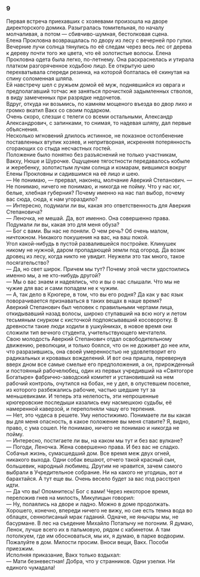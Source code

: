 ### 9 {-}

Первая встреча приехавших с хозяевами произошла на дворе директорского домика. Разыгралась томительная, по началу молчаливая, а потом — сбивчиво-шумная, бестолковая сцена.<br/> Елена Прокловна возвращалась по двору из лесу с вечерней про гулки. Вечерние лучи солнца тянулись по её следам через весь лес от дерева к дереву почти того же цвета, что её золотистые волосы. Елена Прокловна одета была легко, по-летнему. Она раскраснелась и утирала платком разгоряченное ходьбою лицо. Ее открытую шею перехватывала спереди резинка, на которой болталась её скинутая на спину соломенная шляпа.<br/> Ей навстречу шел с ружьем домой её муж, поднявшийся из оврага и предполагавший тотчас же заняться прочисткой задымленных стволов, в виду замеченных при разрядке недочетов.<br/> Вдруг, откуда ни возьмись, по камням мощеного въезда во двор лихо и громко вкатил Вакх со своим подарком.<br/> Очень скоро, слезши с телеги со всеми остальными, Александр Александрович, с запинками, то снимая, то надевая шляпу, дал первые объяснения.<br/> Несколько мгновений длилось истинное, не показное остолбенение поставленных втупик хозяев, и непритворная, искренняя потерянность сгорающих со стыда несчастных гостей.<br/> Положение было понятно без разъяснений не только участникам, Вакху, Нюше и Шурочке. Ощущение тягостности передавалось кобыле и жеребенку, золотистым лучам солнца и комарам, вившимся вокруг Елены Прокловны и садившимся на её лицо и шею.<br/> — Не понимаю, — прервал, наконец, молчание Аверкий Степанович. — Не понимаю, ничего не понимаю, и никогда не пойму. Что у нас юг, белые, хлебная губерния? Почему именно на нас пал выбор, почему вас сюда, сюда, к нам угораздило?<br/> — Интересно, подумали ли вы, какая это ответственность для Аверкия Степановича?<br/> — Леночка, не мешай. Да, вот именно. Она совершенно права.<br/> Подумали ли вы, какая это для меня обуза?<br/> — Бог с вами. Вы нас не поняли. О чем речь? Об очень малом, ничтожном. Никакого покушения на вас, на ваш покой.<br/> Угол какой-нибудь в пустой развалившейся постройке. Клинушек никому не нужной, даром пропадающей земли под огород. Да возик дровец из лесу, когда никто не увидит. Неужели это так много, такое посягательство?<br/> — Да, но свет широк. Причем мы тут? Почему этой чести удостоились именно мы, а не кто-нибудь другой?<br/> — Мы о вас знаем и надеялись, что и вы о нас слышали. Что мы не чужие для вас и сами попадем не к чужим.<br/> — А, так дело в Крюгере, в том, что вы его родня? Да как у вас язык поворачивается признаваться в таких вещах в наше время?<br/> Аверкий Степанович был человек с правильными чертами лица, откидывавший назад волосы, широко ступавший на всю ногу и летом тесьмяным снурком с кисточкой подпоясывавший косоворотку. В древности такие люди ходили в ушкуйниках, в новое время они сложили тип вечного студента, учительствующего мечтателя.<br/> Свою молодость Аверкий Степанович отдал освободительному движению, революции, и только боялся, что он не доживет до нее или, что разразившись, она своей умеренностью не удовлетворит его радикальных и кровавых вожделений. И вот она пришла, перевернув вверх дном все самые смелые его предположения, а он, прирожденный и постоянный рабочелюбец, один из первых учредивший на «Святогоре Богатыре» фабрично-заводский комитет и установивший на нем рабочий контроль, очутился на бобах, не у дел, в опустевшем поселке, из которого разбежались рабочие, частью шедшие тут за меньшевиками. И теперь эта нелепость, эти непрошенные крюгеровские последыши казались ему насмешкою судьбы, её намеренной каверзой, и переполняли чашу его терпения.<br/> — Нет, это чудеса в решете. Уму непостижимо. Понимаете ли вы какая вы для меня опасность, в какое положение вы меня ставите? Я, видно, право, с ума сошел. Не понимаю, ничего не понимаю и никогда не пойму.<br/> — Интересно, постигаете ли вы, на каком мы тут и без вас вулкане?<br/> — Погоди, Леночка. Жена совершенно права. И без вас не сладко. Собачья жизнь, сумасшедший дом. Все время меж двух огней, никакого выхода. Одни собак вешают, отчего такой красный сын, большевик, народный любимец. Другим не нравится, зачем самого выбрали в Учредительное собрание. Ни на какого не угодишь, вот и барахтайся. А тут еще вы. Очень весело будет за вас под расстрел идти.<br/> — Да что вы! Опомнитесь! Бог с вами! Через некоторое время, переложив гнев на милость, Микулицын говорил:<br/> — Ну, полаялись на дворе и ладно. Можно в доме продолжать. Хорошего, конечно, впереди ничего не вижу, но сие есть темна вода во облацех, сеннописаный мрак гаданий. Одначе, не янычары мы, не басурмане. В лес на съедение Михайло Потапычу не погоним. Я думаю, Ленок, лучше всего их в пальмовую, рядом с кабинетом. А там потолкуем, где им обосноваться, мы их, я думаю, в парке водворим. Пожалуйте в дом. Милости просим. Вноси вещи, Вакх. Пособи приезжим.<br/> Исполняя приказание, Вакх только вздыхал:<br/> — Мати безневестная! Добра, что у странников. Одни узелки. Ни единого чумадала!

